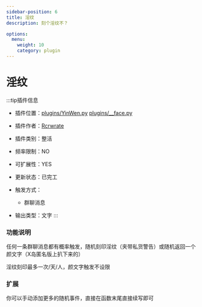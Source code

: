 ```yaml
---
sidebar-position: 6
title: 淫纹
description: 刻个淫纹不？

options:
  menu:
    weight: 10
    category: plugin
---
```


# 淫纹

:::tip插件信息
- 插件位置：[plugins/YinWen.py](https://github.com/phantom-sea-limited/Bot/blob/main/plugins/YinWen.py) [plugins/__face.py](https://github.com/phantom-sea-limited/Bot/blob/main/plugins/__face.py)
- 插件作者：[Rcrwrate](https://github.com/Rcrwrate)
- 插件类别：整活
- 频率限制：<span id="green">NO</span>
- 可扩展性：<span id="green">YES</span>
- 更新状态：<span id="green">已完工</span>


- 触发方式：
  - 群聊消息
- 输出类型：文字
:::

### 功能说明

任何一条群聊消息都有概率触发，随机刻印淫纹（夹带私货警告）或随机返回一个颜文字（X岛匿名版上扒下来的）

淫纹刻印最多一次/天/人，颜文字触发不设限

### 扩展

你可以手动添加更多的随机事件，直接在函数末尾直接续写即可